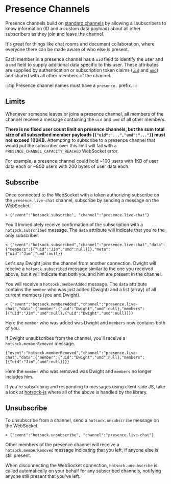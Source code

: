 # Presence Channels

Presence channels build on [standard channels](./standard.mdx) by allowing all subscribers to know information (ID and a custom data payload) about all other subscribers as they join and leave the channel.

It's great for things like chat rooms and document collaboration, where everyone there can be made aware of who else is present.

Each member in a presence channel has a `uid` field to identify the user and a `umd` field to supply additional data specific to this user. These attributes are supplied by authentication or subscription token claims ([`uid`](../connections/claims.mdx#uid) and [`umd`](../connections/claims.mdx#umd)) and shared with all other members of the channel.

:::tip
Presence channel names must have a `presence.` prefix.
:::

## Limits

Whenever someone leaves or joins a presence channel, all members of the channel receive a message containing the `uid` and `umd` of all other members.

**There is no fixed user count limit on presence channels, but the sum total size of all subscribed member payloads (`{"uid":"...","umd":"..."}`) must not exceed 100KB.** Attempting to subscribe to a presence channel that would put the subscriber over this limit will fail with a `PRESENCE_CHANNEL_CAPACITY_REACHED` WebSocket error.

For example, a presence channel could hold ~100 users with 1KB of user data each or ~800 users with 200 bytes of user data each.

## Subscribe

Once connected to the WebSocket with a token authorizing subscribe on the `presence.live-chat` channel, subscribe by sending a message on the WebSocket.

```
> {"event":"hotsock.subscribe", "channel":"presence.live-chat"}
```

You'll immediately receive confirmation of the subscription with a `hotsock.subscribed` message. The `data` attribute will indicate that you're the only subscriber.

```
< {"event":"hotsock.subscribed","channel":"presence.live-chat","data":{"members":[{"uid":"Jim","umd":null}]},"meta":{"uid":"Jim","umd":null}}
```

Let's say Dwight joins the channel from another connection. Dwight will receive a `hotsock.subscribed` message similar to the one you received above, but it will indicate that both you and him are present in the channel.

You will receive a `hotsock.memberAdded` message. The `data` attribute contains the `member` who was just added (Dwight) and a list (array) of all current members (you and Dwight).

```
< {"event":"hotsock.memberAdded","channel":"presence.live-chat","data":{"member":{"uid":"Dwight","umd":null},"members":[{"uid":"Jim","umd":null},{"uid":"Dwight","umd":null}]}}
```

Here the `member` who was added was Dwight and `members` now contains both of you.

If Dwight unsubscribes from the channel, you'll receive a `hotsock.memberRemoved` message.

```
{"event":"hotsock.memberRemoved","channel":"presence.live-chat","data":{"member":{"uid":"Dwight","umd":null},"members":[{"uid":"Jim","umd":null}]}}
```

Here the `member` who was removed was Dwight and `members` no longer includes him.

If you're subscribing and responding to messages using client-side JS, take a look at [hotsock-js](https://www.github.com/hotsock/hotsock-js) where all of the above is handled by the library.

## Unsubscribe

To unsubscribe from a channel, send a `hotsock.unsubscribe` message on the WebSocket.

```
> {"event":"hotsock.unsubscribe", "channel":"presence.live-chat"}
```

Other members of the presence channel will receive a `hotsock.memberRemoved` message indicating that you left, if anyone else is still present.

When disconnecting the WebSocket connection, `hotsock.unsubscribe` is called automatically on your behalf for any subscribed channels, notifying anyone still present that you've left.
